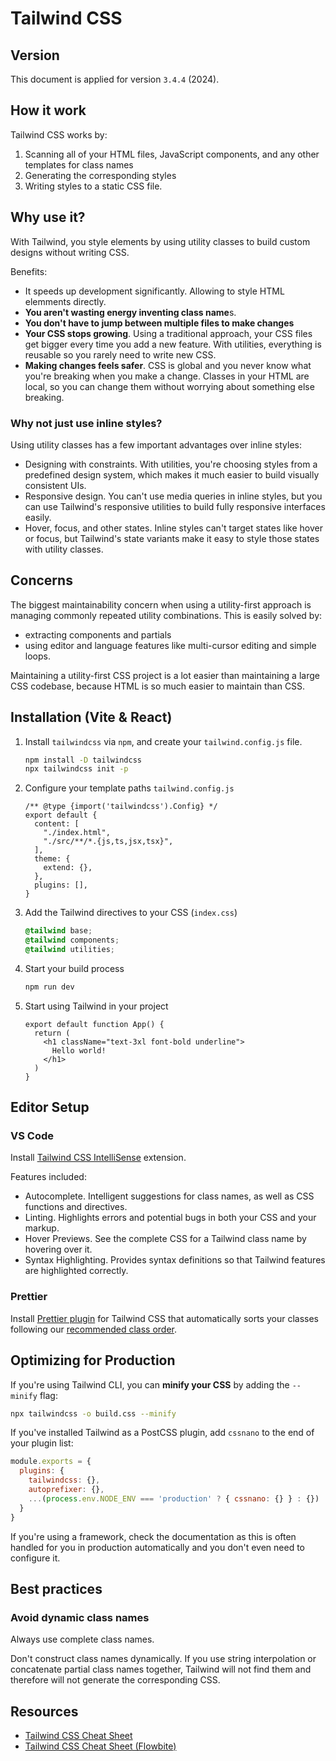 # Tailwind CSS

## Version

This document is applied for version `3.4.4` (2024).


## How it work

Tailwind CSS works by:
1. Scanning all of your HTML files, JavaScript components, and any other templates for class names
2. Generating the corresponding styles
3. Writing styles to a static CSS file.


## Why use it?

With Tailwind, you style elements by using utility classes to build custom designs without writing CSS.

Benefits:
- It speeds up development significantly. Allowing to style HTML elemments directly.
- **You aren't wasting energy inventing class name**s.
- **You don't have to jump between multiple files to make changes**
- **Your CSS stops growing**. Using a traditional approach, your CSS files get bigger every time you add a new feature. With utilities, everything is reusable so you rarely need to write new CSS.
- **Making changes feels safer**. CSS is global and you never know what you're breaking when you make a change. Classes in your HTML are local, so you can change them without worrying about something else breaking.


### Why not just use inline styles?

Using utility classes has a few important advantages over inline styles:

- Designing with constraints. With utilities, you're choosing styles from a predefined design system, which makes it much easier to build visually consistent UIs.
- Responsive design. You can't use media queries in inline styles, but you can use Tailwind's responsive utilities to build fully responsive interfaces easily.
- Hover, focus, and other states. Inline styles can't target states like hover or focus, but Tailwind's state variants make it easy to style those states with utility classes.


## Concerns

The biggest maintainability concern when using a utility-first approach is managing commonly repeated utility combinations. This is easily solved by:
- extracting components and partials
- using editor and language features like multi-cursor editing and simple loops.

Maintaining a utility-first CSS project is a lot easier than maintaining a large CSS codebase, because HTML is so much easier to maintain than CSS.


## Installation (Vite & React)

1. Install `tailwindcss` via `npm`, and create your `tailwind.config.js` file.
    ```sh npm2yarn
    npm install -D tailwindcss
    npx tailwindcss init -p
    ```
1. Configure your template paths `tailwind.config.js`
    ```tsx
    /** @type {import('tailwindcss').Config} */
    export default {
      content: [
        "./index.html",
        "./src/**/*.{js,ts,jsx,tsx}",
      ],
      theme: {
        extend: {},
      },
      plugins: [],
    }
    ```
1. Add the Tailwind directives to your CSS (`index.css`)
    ```css
    @tailwind base;
    @tailwind components;
    @tailwind utilities;
    ```
1. Start your build process
    ```bash
    npm run dev
    ```
1. Start using Tailwind in your project
    ```tsx
    export default function App() {
      return (
        <h1 className="text-3xl font-bold underline">
          Hello world!
        </h1>
      )
    }
    ```


## Editor Setup

### VS Code

Install [Tailwind CSS IntelliSense](https://marketplace.visualstudio.com/items?itemName=bradlc.vscode-tailwindcss) extension.

Features included:
- Autocomplete. Intelligent suggestions for class names, as well as CSS functions and directives.
- Linting. Highlights errors and potential bugs in both your CSS and your markup.
- Hover Previews. See the complete CSS for a Tailwind class name by hovering over it.
- Syntax Highlighting. Provides syntax definitions so that Tailwind features are highlighted correctly.


### Prettier

Install [Prettier plugin](https://github.com/tailwindlabs/prettier-plugin-tailwindcss) for Tailwind CSS that automatically sorts your classes following our [recommended class order](https://tailwindcss.com/blog/automatic-class-sorting-with-prettier#how-classes-are-sorted).


## Optimizing for Production

If you're using Tailwind CLI, you can **minify your CSS** by adding the `--minify` flag:

```bash
npx tailwindcss -o build.css --minify
```

If you've installed Tailwind as a PostCSS plugin, add `cssnano` to the end of your plugin list:

```js filename="postcss.config.js"
module.exports = {
  plugins: {
    tailwindcss: {},
    autoprefixer: {},
    ...(process.env.NODE_ENV === 'production' ? { cssnano: {} } : {})
  }
}
```

If you're using a framework, check the documentation as this is often handled for you in production automatically and you don't even need to configure it.


## Best practices

### Avoid dynamic class names

Always use complete class names.

Don't construct class names dynamically. If you use string interpolation or concatenate partial class names together, Tailwind will not find them and therefore will not generate the corresponding CSS.


## Resources

- [Tailwind CSS Cheat Sheet](https://nerdcave.com/tailwind-cheat-sheet)
- [Tailwind CSS Cheat Sheet (Flowbite)](https://flowbite.com/tools/tailwind-cheat-sheet/)